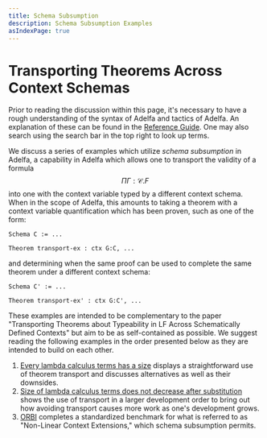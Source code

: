 ```yaml
---
title: Schema Subsumption
description: Schema Subsumption Examples
asIndexPage: true
---
```


# Transporting Theorems Across Context Schemas


Prior to reading the discussion within this page, it's necessary to have a rough
understanding of the syntax of Adelfa and tactics of Adelfa. An explanation of
these can be found in the [Reference Guide](/reference-guide). One may also
search using the search bar in the top right to look up terms.

We discuss a series of examples which utilize _schema subsumption_ in Adelfa, a
capability in Adelfa which allows one to transport the validity of a formula
$$\Pi \Gamma{:}\mathcal{C}.F$$ into one with the context variable typed by a
different context schema. When in the scope of Adelfa, this amounts to taking a
theorem with a context variable quantification which has been proven, such as
one of the form:

```adelfa
Schema C := ...

Theorem transport-ex : ctx G:C, ...
```

and determining when the same proof can be used to complete the same theorem
under a different context schema:

```adelfa
Schema C' := ...

Theorem transport-ex' : ctx G:C', ...
```

These examples are intended to be complementary to the paper "Transporting
Theorems about Typeability in LF Across Schematically Defined Contexts" but aim
to be as self-contained as possible. We suggest reading the following examples
in the order presented below as they are intended to build on each other.


1. [Every lambda calculus terms has a size](/schema-subsumption/size) displays a
   straightforward use of theorem transport and discusses alternatives as well
   as their downsides.
2. [Size of lambda calculus terms does not decrease after
   substitution](/schema-subsumption/subst-size) shows the use of transport in
   a larger development order to bring out how avoiding transport causes more
   work as one's development grows.
3. [ORBI](/schema-subsumption/orbi) completes a standardized benchmark for
   what is referred to as "Non-Linear Context Extensions," which schema
   subsumption permits.

